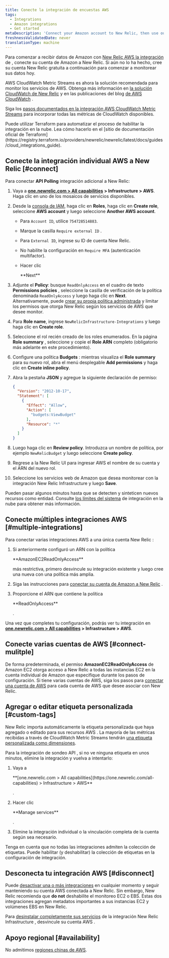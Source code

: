 ```yaml
---
title: Conecte la integración de encuestas AWS
tags:
  - Integrations
  - Amazon integrations
  - Get started
metaDescription: 'Connect your Amazon account to New Relic, then use our infrastructure monitoring services with your AWS integrations.'
freshnessValidatedDate: never
translationType: machine
---
```


Para comenzar a recibir datos de Amazon con [New Relic AWS la integración](/docs/infrastructure/amazon-integrations/getting-started/introduction-aws-integrations) de , conecte su cuenta de Amazon a New Relic. Si aún no lo ha hecho, cree su cuenta New Relic gratuita a continuación para comenzar a monitorear sus datos hoy.

<InlineSignup/>

AWS CloudWatch Metric Streams es ahora la solución recomendada para monitor los servicios de AWS. Obtenga más información en [la solución CloudWatch de New Relic](https://blog.newrelic.com/product-news/aws-cloudwatch-metric-streams/) y en las publicaciones del blog [de AWS CloudWatch](https://aws.amazon.com/blogs/aws/cloudwatch-metric-streams-send-aws-metrics-to-partners-and-to-your-apps-in-real-time/) .

Siga los [pasos documentados en la integración AWS CloudWatch Metric Streams](/docs/integrations/amazon-integrations/aws-integrations-list/aws-metric-stream/#set-up-metric-stream) para incorporar todas las métricas de CloudWatch disponibles.

<Callout variant="tip">
  Puede utilizar Terraform para automatizar el proceso de habilitar la integración en la nube. Lea cómo hacerlo en el [sitio de documentación oficial de Terraform](https://registry.terraform.io/providers/newrelic/newrelic/latest/docs/guides/cloud_integrations_guide).
</Callout>

## Conecte la integración individual AWS a New Relic [#connect]

Para conectar <DNT>**API Polling**</DNT> integración adicional a New Relic:

1. Vaya a <DNT>**[one.newrelic.com > All capabilities](https://one.newrelic.com/all-capabilities) > Infrastructure > AWS**</DNT>. Haga clic en uno de los mosaicos de servicios disponibles.

2. Desde la [consola de IAM](https://console.aws.amazon.com/iam/home?#/roles), haga clic en <DNT>**Roles**</DNT>, haga clic en <DNT>**Create role**</DNT>, seleccione <DNT>**AWS account**</DNT> y luego seleccione <DNT>**Another AWS account**</DNT>.

   * Para `Account ID`, utilice `754728514883`.

   * Marque la casilla `Require external ID` .

   * Para `External ID`, ingrese su ID de cuenta New Relic.

   * No habilite la configuración en `Require MFA` (autenticación multifactor).

   * Hacer clic

     <DNT>
       **Next**
     </DNT>

3. Adjunte el <DNT>**Policy**</DNT>: busque `ReadOnlyAccess` en el cuadro de texto <DNT>**Permissions policies**</DNT> , seleccione la casilla de verificación de la política denominada `ReadOnlyAccess` y luego haga clic en <DNT>**Next**</DNT>. Alternativamente, puede [crear su propia política administrada](/docs/integrations/amazon-integrations/getting-started/integrations-managed-policies) y limitar los permisos que otorga New Relic según los servicios de AWS que desee monitor.

4. Para <DNT>**Role name**</DNT>, ingrese `NewRelicInfrastructure-Integrations` y luego haga clic en <DNT>**Create role**</DNT>.

5. Seleccione el rol recién creado de los roles enumerados. En la página <DNT>**Role summary**</DNT> , seleccione y copie el <DNT>**Role ARN**</DNT> completo (obligatorio más adelante en este procedimiento).

6. Configure una política <DNT>**Budgets**</DNT> : mientras visualiza el <DNT>**Role summary**</DNT> para su nuevo rol, abra el menú desplegable <DNT>**Add permissions**</DNT> y haga clic en <DNT>**Create inline policy**</DNT>.

7. Abra la pestaña <DNT>**JSON**</DNT> y agregue la siguiente declaración de permiso:

   ```json
   {
     "Version": "2012-10-17",
     "Statement": [
       {
         "Effect": "Allow",
         "Action": [
           "budgets:ViewBudget"
         ],
         "Resource": "*"
       }
     ]
   }
   ```

8. Luego haga clic en <DNT>**Review policy**</DNT>. Introduzca un nombre de política, por ejemplo `NewRelicBudget` y luego seleccione <DNT>**Create policy**</DNT>.

9. Regrese a la New Relic UI para ingresar AWS el nombre de su cuenta y el ARN del nuevo rol.

10. Seleccione los servicios web de Amazon que desea monitorear con la integración New Relic Infrastructure y luego <DNT>**Save**</DNT>.

Pueden pasar algunos minutos hasta que se detecten y sinteticen nuevos recursos como entidad. Consulte [los límites del sistema](/docs/data-apis/manage-data/view-system-limits) de integración en la nube para obtener más información.

## Conecte múltiples integraciones AWS [#multiple-integrations]

Para conectar varias integraciones AWS a una única cuenta New Relic :

1. Si anteriormente configuró un ARN con la política

   <DNT>
     **AmazonEC2ReadOnlyAccess**
   </DNT>

   más restrictiva, primero desvincule su integración existente y luego cree una nueva con una política más amplia.

2. Siga las instrucciones para [conectar su cuenta de Amazon a New Relic](/docs/infrastructure/new-relic-infrastructure/data-instrumentation/amazon-aws-ec2-integration-infrastructure#connect) .

3. Proporcione el ARN que contiene la política

   <DNT>
     **ReadOnlyAccess**
   </DNT>

   .

Una vez que completes tu configuración, podrás ver tu integración en <DNT>**[one.newrelic.com > All capabilities](https://one.newrelic.com/all-capabilities) > Infrastructure > AWS**</DNT>.

## Conecte varias cuentas de AWS [#connect-mulitple]

De forma predeterminada, el permiso <DNT>**AmazonEC2ReadOnlyAccess**</DNT> de Amazon EC2 otorga acceso a New Relic a todas las instancias EC2 en la cuenta individual de Amazon que especifique durante los pasos de configuración. Si tiene varias cuentas de AWS, siga los pasos para [conectar una cuenta de AWS](#connect) para cada cuenta de AWS que desee asociar con New Relic.

## Agregar o editar etiqueta personalizada [#custom-tags]

New Relic importa automáticamente la etiqueta personalizada que haya agregado o editado para sus recursos AWS . La mayoría de las métricas recibidas a través de CloudWatch Metric Streams tendrán [una etiqueta personalizada como dimensiones](/docs/integrations/amazon-integrations/aws-integrations-list/aws-metric-stream/#tags-collection).

Para la integración de sondeo API , si no ve ninguna etiqueta en unos minutos, elimine la integración y vuelva a intentarlo:

1. Vaya a

   <DNT>
     **[one.newrelic.com > All capabilities](https://one.newrelic.com/all-capabilities) > Infrastructure > AWS**
   </DNT>

   .

2. Hacer clic

   <Icon name="fe-edit-2"/>

   <DNT>
     **Manage services**
   </DNT>

   .

3. Elimine la integración individual o la vinculación completa de la cuenta según sea necesario.

Tenga en cuenta que no todas las integraciones admiten la colección de etiquetas. Puede habilitar (y deshabilitar) la colección de etiquetas en la configuración de integración.

## Desconecta tu integración AWS [#disconnect]

Puede [desactivar una o más integraciones](/docs/infrastructure/install-infrastructure-agent/update-or-uninstall/uninstall-infrastructure-integrations/#uninstall-aws) en cualquier momento y seguir manteniendo su cuenta AWS conectada a New Relic. Sin embargo, New Relic recomienda que <DNT>**do not**</DNT> deshabilite el monitoreo EC2 o EBS. Estas dos integraciones agregan metadatos importantes a sus instancias EC2 y volúmenes EBS en New Relic.

Para [desinstalar completamente sus servicios](/docs/infrastructure/new-relic-infrastructure/installation/uninstall-infrastructure-agent#unlink-aws) de la integración New Relic Infrastructure , desvincule su cuenta AWS .

## Apoyo regional [#availability]

No admitimos [regiones chinas de AWS](/docs/integrations/amazon-integrations/troubleshooting/invalid-principal-error-unsupported-aws-regions).
